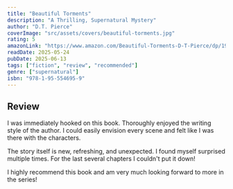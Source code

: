 ```yaml
---
title: "Beautiful Torments"
description: "A Thrilling, Supernatural Mystery"
author: "D.T. Pierce"
coverImage: "src/assets/covers/beautiful-torments.jpg"
rating: 5
amazonLink: "https://www.amazon.com/Beautiful-Torments-D-T-Pierce/dp/1955546959/ref=sr_1_1?crid=31F4N02YUJVFG&dib=eyJ2IjoiMSJ9.cN7HicSclNvDKMi73mTh-Pmxpcwtf1V1ZavPphDYAeTANTyxOWPcYfx-m_JdwXVxHGmslfiYEQP-S9S8qgkHzat10SB6HDRL-rE03jTEoqtTzZgQBmjRbSfdJLDXuIyMpSqi4T3_N7x1wn1ms7DHDa24uzVun_Mij9EpS0hGcMBkzCBVfKuplGxtje2EzxBmbfCiscyGBvWMRMHMegSpRMkM7Aay3yAKgLJ1hNRH7xc.ao3GT5wtia-XLRkuxaAVaj0G-bb6Shnp_vc4eBgaYzw&dib_tag=se&keywords=beautiful+torments&qid=1744983132&sprefix=beautiful+torments%2Caps%2C124&sr=8-1"
readDate: 2025-05-24
pubDate: 2025-06-13
tags: ["fiction", "review", "recommended"]
genre: ["supernatural"]
isbn: "978-1-95-554695-9"
---
```


## Review

I was immediately hooked on this book. Thoroughly enjoyed the writing style of the author. I could easily envision every scene and felt like I was there with the characters.

The story itself is new, refreshing, and unexpected. I found myself surprised multiple times. For the last several chapters I couldn't put it down!

I highly recommend this book and am very much looking forward to more in the series!
